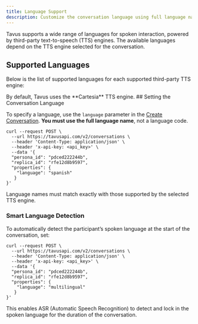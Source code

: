 ```yaml
---
title: Language Support
description: Customize the conversation language using full language names supported by Tavus TTS engines.
---
```


Tavus supports a wide range of languages for spoken interaction, powered by third-party text-to-speech (TTS) engines. The available languages depend on the TTS engine selected for the conversation.

## Supported Languages
Below is the list of supported languages for each supported third-party TTS engine:
<CardGroup cols={3}>
  <Card title="Cartesia (default)" icon="c" href="https://docs.cartesia.ai/2024-11-13/build-with-cartesia/models/tts#language-support" cta="View supported languages"/>

  <Card title="ElevenLabs" icon="tally-2" href="https://elevenlabs.io/docs/capabilities/text-to-speech#supported-languages" cta="View supported languages"/>

  <Card title="PlayHT" icon="headset" href="https://docs.play.ai/api-reference/text-to-speech/endpoints/v1/list-voices#response-language" cta="View supported languages"/>
</CardGroup>


<Note>  
By default, Tavus uses the **Cartesia** TTS engine.
</Note>
## Setting the Conversation Language

To specify a language, use the `language` parameter in the <a href="/api-reference/conversations/create-conversation" target="_blank" rel="noopener noreferrer">Create Conversation</a>. **You must use the full language name**, not a language code.

```shell cURL {9}
curl --request POST \
  --url https://tavusapi.com/v2/conversations \
  --header 'Content-Type: application/json' \
  --header 'x-api-key: <api_key>' \
  --data '{
  "persona_id": "pdced222244b",
  "replica_id": "rfe12d8b9597",
  "properties": {
    "language": "spanish"
   }
}'
```

<Note>
Language names must match exactly with those supported by the selected TTS engine.
</Note>

### Smart Language Detection

To automatically detect the participant’s spoken language at the start of the conversation, set:

```shell cURL {9}
curl --request POST \
  --url https://tavusapi.com/v2/conversations \
  --header 'Content-Type: application/json' \
  --header 'x-api-key: <api_key>' \
  --data '{
  "persona_id": "pdced222244b",
  "replica_id": "rfe12d8b9597",
  "properties": {
    "language": "multilingual"
   }
}'
```

This enables ASR (Automatic Speech Recognition) to detect and lock in the spoken language for the duration of the conversation.

